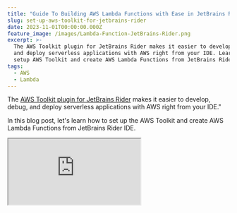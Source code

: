 ```yaml
---
title: "Guide To Building AWS Lambda Functions with Ease in JetBrains Rider"
slug: set-up-aws-toolkit-for-jetbrains-rider
date: 2023-11-01T00:00:00.000Z
feature_image: /images/Lambda-Function-JetBrains-Rider.png
excerpt: >-
  The AWS Toolkit plugin for JetBrains Rider makes it easier to develop, debug,
  and deploy serverless applications with AWS right from your IDE. Learn how to
  setup AWS Toolkit and create AWS Lambda Functions from JetBrains Rider IDE.
tags:
  - AWS
  - Lambda
---
```

The [AWS Toolkit plugin for JetBrains Rider](https://docs.aws.amazon.com/toolkit-for-jetbrains/latest/userguide/getting-started.html) makes it easier to develop, debug, and deploy serverless applications with AWS right from your IDE."

In this blog post, let's learn how to set up the AWS Toolkit and create AWS Lambda Functions from JetBrains Rider IDE.

<iframe src="https://www.youtube.com/embed/jwRs45mA568?feature=oembed" />

## Install AWS Toolkit For JetBrains Rider

The AWS Toolkit is available in [the JetBrains marketplace](https://plugins.jetbrains.com/plugin/11349-aws-toolkit). You can install this from within the Rider IDE, by navigating to Settings → Plugins section and searching for 'AWS Toolkit'.

<Figure src="/images/image-17.png" caption="Installing the AWS Toolkit Plugin from the Settings menu in JetBrains Rider IDE." />

Once installed you can see an additional icon, with the AWS logo (as shown in the screenshot below) on the left sidebar.

<Figure src="/images/image-20.png" caption="AWS Toolkit in JetBrains Rider" />

The Toolkit automatically picks up the AWS connection strings from the configuration file.

We learned how to set up the AWS credentials in an earlier article on Learn How To Manage Credentials When Building .NET Application on AWS.

<BlogLink
  href="/blog/amazon-credentials-dotnet/"
  title="Learn How To Manage Credentials When Building .NET Application on AWS"
  description="Learn different ways to set up and manage credentials and sensitive information when building .NET applications on AWS. We will also touch upon some of the tools and utilities that I have set up on my local development machine to make working with AWS easier."
  authorImage="/images/logo-512x512.png"
  authorName="Rahul Nath"
  authorTitle="Rahul Pulikkot Nath"
  featureImage="/images/secure-key.jpg"
/>

## Create Lambda Functions in JetBrains Rider

With the AWS Toolkit installed, we now have additional template options to create .NET projects.

We can create different starter templates for building AWS Lambda Functions.

### Create an Empty Lambda Function in JetBrains Rider

To create an empty Lambda Function, search for 'Lambda Empty Function' template under the 'Add New Project' dialog in Rider.

![](/images/image-18.png)

Once you fill in the required Solution Name, Project Name, and the solution directory it generates a default Lambda Function .NET project, with the below `FunctionHanlder` Lambda function.

```csharp
public string FunctionHandler(string input, ILambdaContext context)
{
    return input.ToUpper();
}

```

### AWS Services and Lambda Function in JetBrains Rider

The AWS Toolkit for Rider also provides additional Lambda templates that you can use as starter templates when building applications.

Based on your application and the different AWS Service you are integrating with, you can choose appropriate starter templates.

Below is an example of creating a Lambda Simple SQS Function template.

<Figure src="/images/image-21.png" caption="JetBrains Rider Lambda Simple SQS Function template to integrate Amazon SQS with AWS Lambda" />

The template generates the required code to handle `SQSEvents` in the AWS Function Handler.

```csharp
public async Task FunctionHandler(SQSEvent evnt, ILambdaContext context)
{
    foreach (var message in evnt.Records)
    {
        await ProcessMessageAsync(message, context);
    }
}

private async Task ProcessMessageAsync(
           SQSEvent.SQSMessage message, ILambdaContext context)
{
    context.Logger.LogInformation($"Processed message {message.Body}");
    // TODO: Do interesting work based on the new message
    await Task.CompletedTask;
}

```

If you want to learn more about integrating with different AWS Services when building Lambda Functions check out my below blog post.

<BlogLink
  href="/blog/aws-lambda-dotnet-developer/"
  title="AWS Lambda For The .NET Developer"
  description="This blog post is a collection of other posts that covers various aspects of AWS Lambda and other services you can integrate with when building serverless applications on Lambda."
  authorImage="/images/logo-512x512.png"
  authorName="Rahul Nath"
  authorTitle="Rahul Pulikkot Nath"
  featureImage="/images/AWS-Lambda.png"
/>

## Debugging Lambda Function from JetBrains Rider

The Mock Lambda Tool helps test the Lambda function locally without deploying it to an AWS environment.

📢

_****Note:****_ __This tool is not a local Lambda environment. This tool is optimized for quick local debugging with minimal dependencies.__

You can set up the Mock Lambda Test Tool to work with Rider in two ways

-   Using Rider .run file
-   Using launchsettings.json file

You can learn more in my blog post on How To Set Up AWS .NET Mock Lambda Test Tool on JetBrains Rider.

<BlogLink
  href="/blog/how-to-set-up-aws-net-mock-lambda-test-tool-on-jetbrains-rider/"
  title="How To Set Up AWS .NET Mock Lambda Test Tool on JetBrains Rider"
  description="Learn how to setup .NET Mock Lambda Test Tool to work with JetBrains Rider IDE."
  authorImage="/images/logo-512x512.png"
  authorName="Rahul Nath"
  authorTitle="Rahul Pulikkot Nath"
  featureImage="/images/Rider---Mock-Lambda-Tool.png"
/>
